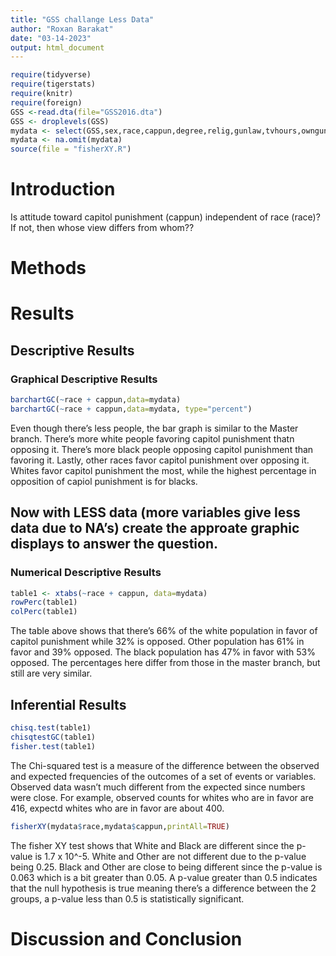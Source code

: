 ```yaml
---
title: "GSS challange Less Data"
author: "Roxan Barakat"
date: "03-14-2023"
output: html_document
---
```








```r
require(tidyverse)
require(tigerstats)
require(knitr)
require(foreign)
GSS <-read.dta(file="GSS2016.dta")
GSS <- droplevels(GSS)
mydata <- select(GSS,sex,race,cappun,degree,relig,gunlaw,tvhours,owngun,age,wordsum)
mydata <- na.omit(mydata)
source(file = "fisherXY.R")
```

# Introduction

<!--In this section you explain what you are trying to show.  Where did the data come from?  What is the research or other question you are trying to answer?.  If you skimp in this section expect to be marked down in your grade. Paint a picture of the project a couple of paragraphs is expected!-->

Is attitude toward capitol punishment (cappun) independent of race (race)?
If not, then whose view differs from whom??

# Methods

<!--Decide on your methods:  use "variable analysis" or other appropriate descriptors.  Make sure to choose at least one graphical method and at least one numerical method. Discuss what data manipulations may be needed for example subsetting or other binning procedures and what sort of graphical displays and inferential tools will be used!-->

# Results

<!--Divide this section into two sub-sections:  One for your descriptive  results and one for your inferential results.!-->

## Descriptive Results

### Graphical Descriptive Results

<!--Graphical results here.  Make sure to show your code.  Provide appropriate labels for axes, giving units if possible, and provide a good title for the graph, too.  Use the graphical results to describe the patterns if any that exist in the data as focused toward the research question. Bottom line is to explain the features of the graph that are relevant to conforming or departing to what is expected by your null hypothesis !-->


```r
barchartGC(~race + cappun,data=mydata)
barchartGC(~race + cappun,data=mydata, type="percent")

```

Even though there's less people, the bar graph is similar to the Master branch. There's more white people favoring capitol punishment thatn opposing it. There's more black people opposing capitol punishment than favoring it. Lastly, other races favor capitol punishment over opposing it. Whites favor capitol punishment the most, while the highest percentage in opposition of capiol punishment is for blacks. 

## Now with LESS data (more variables give less data due to NA's) create the approate graphic displays to answer the question.





### Numerical Descriptive Results

<!--Numerical results go here. Use the numerical results to describe the patterns if any that exist in the data as focused toward the research question!-->
```r
table1 <- xtabs(~race + cappun, data=mydata)
rowPerc(table1)
colPerc(table1)
```

The table above shows that there's 66% of the white population in favor of capitol punishment while 32% is opposed. Other population has 61% in favor and 39% opposed. The black population has 47% in favor with 53% opposed. The percentages here differ from those in the master branch, but still are very similar.



## Inferential Results

<!--State hypothesis clearly.  Make sure your discussion of the inferential test covers all the aspects that the test output produces, such as test statistic, p-value etc.  Make a decision about the null hypothesis, explain the assumptions on which the selected test/procedure was based, and why the chosen procedure satisfys the assumptions and is appropriate to answer the research question!-->
```r
chisq.test(table1)
chisqtestGC(table1)
fisher.test(table1)
```

The Chi-squared test  is a measure of the difference between the observed and expected frequencies of the outcomes of a set of events or variables. Observed data wasn't much different from the expected since numbers were close. For example, observed counts for whites who are in favor are 416, expectd whites who are in favor are about 400. 



```r
fisherXY(mydata$race,mydata$cappun,printAll=TRUE)
```
The fisher XY test shows that White and Black are different since the p-value is 1.7 x 10^-5. White and Other are not different due to the p-value being 0.25. Black and Other are close to being different since the p-value is 0.063 which is a bit greater than 0.05. A p-value greater than 0.5 indicates that the null hypothesis is true meaning there's a difference between the 2 groups, a p-value less than 0.5 is statistically significant. 


# Discussion and Conclusion

<!--Discussion and conclusion here.  If you found a relationship be sure to consider whether the relationship occurs because one of the variavbles causes the other, or whether they perhasps are related for some other reason.  Watch the chapter 6 videos from the GeorgeTown videos collection.!-->





